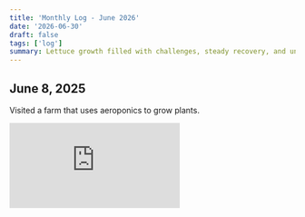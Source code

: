 ```yaml
---
title: 'Monthly Log - June 2026'
date: '2026-06-30'
draft: false
tags: ['log']
summary: Lettuce growth filled with challenges, steady recovery, and unexpected strength.
---
```


## June 8, 2025

Visited a farm that uses aeroponics to grow plants. 

<div style={{ position: 'relative', paddingBottom: '56.25%', height: 0, overflow: 'hidden', margin: '1.5rem 0' }}>
  <iframe
    src="https://www.youtube.com/embed/mXy--V_TuH8"
    title="YouTube video player"
    frameBorder="0"
    allow="accelerometer; autoplay; clipboard-write; encrypted-media; gyroscope; picture-in-picture"
    allowFullScreen
    style={{
      position: 'absolute',
      top: 0,
      left: 0,
      width: '100%',
      height: '100%',
    }}
  />
</div>

Met with an aeroponics expert and inquired about the damaged roots.

He said, “If magnesium nitrate had been sprayed on the leaves before the roots turned yellow, 
they would’ve returned to green within a day.” He reassured me that the issue wasn’t serious and not to worry.

Following his advice that lettuce seedlings should be grown separately, 
I began a comparison test using two different materials: sponge and rockwool.

![alt](/static/images/june/1.png)

## June 10, 2025

Within a week, the nutrient issue was resolved, and the plants grew rapidly, consuming more water. 
As a result, the water tank ran dry, and 90% of the plants died! 

![alt](/static/images/june/2.png)

As shown in the photo, they had matured with dark green leaves, but then withered due to dehydration.

Notably, the surviving plants were the ones that had been failing in the beginning. I had set aside these nearly-dead plants and revived them—and they ended up being the most resilient. Nature’s way is truly remarkable.

![alt](/static/images/june/3.png)

I tasted the surviving plants. They were firm and pleasantly bitter—likely with medicinal effects. Previously, I discovered the nutrient solution was diluted 500 times too much, so I added natural organic fertilizer. These plants should be healthier than those grown with chemical fertilizers.

Plants grown from seeds also suffered due to the water shortage, but most survived. However, the plants grown separately in trays may or may not recover fully—we’ll know as they grow larger.

A key success is that the plants grew exactly according to the timeline provided by the Farm Cube Ultra company. I also gained valuable cultivation know-how.

Since I now understand all the internal equipment settings, I’m capable of replacing components and updating the software myself.

## June 22, 2025

![alt](/static/images/june/4.png)

On the night of the 21st, I left the replacement valve and vegetable container in the bathroom.

I returned this evening, July 22, for harvesting on the 23rd. To my shock, all the water that had been full until yesterday had completely disappeared, and the roots of the remaining live plants had dried up!

Once I refilled the water, the system resumed functioning normally. Not only the water tank, but also all the water inside the machine’s internal pipes had vanished in just two days. It’s hard to understand how that much water could disappear overnight. I’ve requested the company to install CCTV to monitor the situation.

The remaining plants are still large and vibrant for now, but due to the lack of water for a whole day, their roots have dried out and they may wilt by tomorrow.

![alt](/static/images/june/5.png)